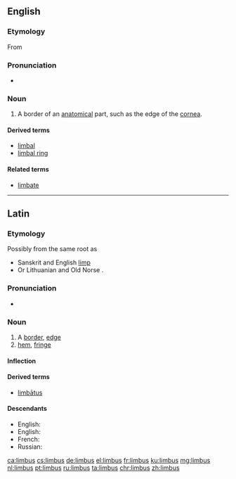 ==English==

===Etymology===
From {{etyl|la|en}} {{term|limbus||edge, border|lang=la}}

===Pronunciation===
* {{rhymes|ɪmbəs|lang=en}}

===Noun===
{{en-noun|limbi}}

# {{context|medicine|biology|lang=en}} A border of an [[anatomical]] part, such as the edge of the [[cornea]].

====Derived terms====
* [[limbal]]
* [[limbal ring]]

====Related terms====
* [[limbate]]

----

==Latin==
===Etymology=== 
Possibly from the same {{etyl|ine-pro|la}} root as 
* Sanskrit {{term|लम्बते|tr=lambate||hangs down|lang=sa}} and English [[limp]]
* Or Lithuanian {{term|linta||ribbon|lang=lt}} and Old Norse {{term|linnr||whether|lang=non}}.
===Pronunciation===
* {{a|Classical}} {{IPA|/ˈlim.bus/|lang=la}}

===Noun===
{{la-noun|limbus||limbī|m|second}}

# A [[border]], [[edge]]
# [[hem]], [[fringe]]

====Inflection====
{{la-decl-2nd|limb}}

====Derived terms====
* [[limbatus|limbātus]]

====Descendants====
* English: {{l|en|limbus}}
* English: {{l|en|limbic system}}
* French: {{l|fr|limbique}}
* Russian: {{l|ru|лимб}}

[[ca:limbus]]
[[cs:limbus]]
[[de:limbus]]
[[el:limbus]]
[[fr:limbus]]
[[ku:limbus]]
[[mg:limbus]]
[[nl:limbus]]
[[pt:limbus]]
[[ru:limbus]]
[[ta:limbus]]
[[chr:limbus]]
[[zh:limbus]]